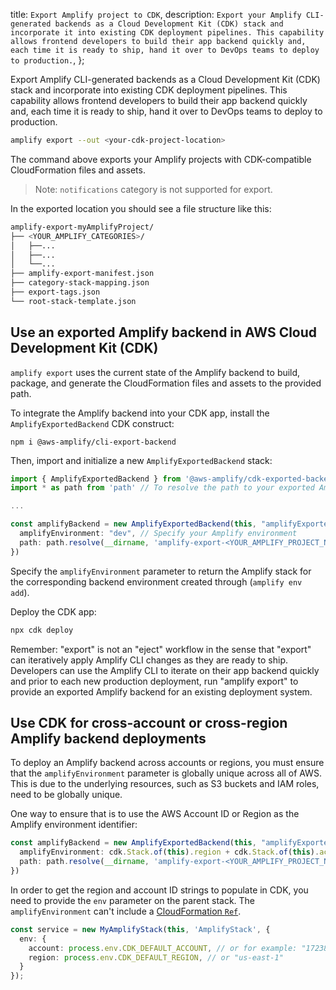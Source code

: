   title: `Export Amplify project to CDK`,
  description: `Export your Amplify CLI-generated backends as a Cloud Development Kit (CDK) stack and incorporate it into existing CDK deployment pipelines. This capability allows frontend developers to build their app backend quickly and, each time it is ready to ship, hand it over to DevOps teams to deploy to production.`,
};

Export Amplify CLI-generated backends as a Cloud Development Kit (CDK) stack and incorporate into existing CDK deployment pipelines. This capability allows frontend developers to build their app backend quickly and, each time it is ready to ship, hand it over to DevOps teams to deploy to production. 

```bash
amplify export --out <your-cdk-project-location> 
```

The command above exports your Amplify projects with CDK-compatible CloudFormation files and assets. 

> Note: `notifications` category is not supported for export.

In the exported location you should see a file structure like this:

```bash
amplify-export-myAmplifyProject/
├── <YOUR_AMPLIFY_CATEGORIES>/
│   ├──...
│   ├──...
│   └──...
├── amplify-export-manifest.json
├── category-stack-mapping.json
├── export-tags.json
└── root-stack-template.json
```

## Use an exported Amplify backend in AWS Cloud Development Kit (CDK)

`amplify export` uses the current state of the Amplify backend to build, package, and generate the CloudFormation files and assets to the provided path.

To integrate the Amplify backend into your CDK app, install the `AmplifyExportedBackend` CDK construct:

```
npm i @aws-amplify/cli-export-backend
```

Then, import and initialize a new `AmplifyExportedBackend` stack:

```ts
import { AmplifyExportedBackend } from '@aws-amplify/cdk-exported-backend'
import * as path from 'path' // To resolve the path to your exported Amplify backend assets

...

const amplifyBackend = new AmplifyExportedBackend(this, "amplifyExportedBackend", {
  amplifyEnvironment: "dev", // Specify your Amplify environment
  path: path.resolve(__dirname, 'amplify-export-<YOUR_AMPLIFY_PROJECT_NAME>')
})
```

Specify the `amplifyEnvironment` parameter to return the Amplify stack for the corresponding backend environment created through (`amplify env add`).

Deploy the CDK app:

```bash
npx cdk deploy
```

Remember: "export" is not an "eject" workflow in the sense that "export" can iteratively apply Amplify CLI changes as they are ready to ship. Developers can use the Amplify CLI to iterate on their app backend quickly and prior to each new production deployment, run "amplify export" to provide an exported Amplify backend for an existing deployment system.

<!-- ## Retrieve frontend configuration files after a CDK deployment

Amplify CLI also generates client-side configurations to make it easier for the frontend app to connect to the Amplify-generated backend using the Amplify libraries.

Once the CDK app is deployed, run the following command within the frontend developer's local development, where the `amplify/` folder is located, to generate these client configurations for Android, iOS, Javascript, and Flutter apps.

```bash
amplify export pull --rootStackName <Amplify Root Stack Name> \ # to be provided by DevOps team
                    --frontend <ios|android|javascript|flutter> \
                    --out <location to generate the file>
```

This places the `aws-exports.js`, `amplifyconfiguration.json`, or `amplifyconfiguration.dart` files in the specified out directory. -->

## Use CDK for cross-account or cross-region Amplify backend deployments

To deploy an Amplify backend across accounts or regions, you must ensure that the `amplifyEnvironment` parameter is globally unique across all of AWS. This is due to the underlying resources, such as S3 buckets and IAM roles, need to be globally unique.

One way to ensure that is to use the AWS Account ID or Region as the Amplify environment identifier:

```ts
const amplifyBackend = new AmplifyExportedBackend(this, "amplifyExportedBackend", {
  amplifyEnvironment: cdk.Stack.of(this).region + cdk.Stack.of(this).account, // <---------
  path: path.resolve(__dirname, 'amplify-export-<YOUR_AMPLIFY_PROJECT_NAME>')
})
```

In order to get the region and account ID strings to populate in CDK, you need to provide the `env` parameter on the parent stack. The `amplifyEnvironment` can't include a [CloudFormation `Ref`](https://docs.aws.amazon.com/AWSCloudFormation/latest/UserGuide/intrinsic-function-reference-ref.html).

```ts
const service = new MyAmplifyStack(this, 'AmplifyStack', {
  env: {
    account: process.env.CDK_DEFAULT_ACCOUNT, // or for example: "172387324923"
    region: process.env.CDK_DEFAULT_REGION, // or "us-east-1"
  }
});
```
